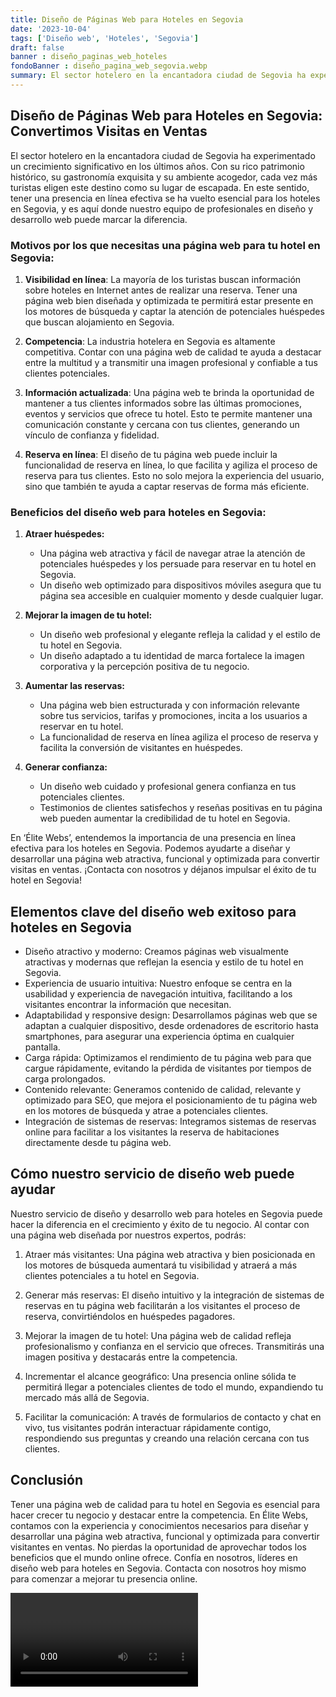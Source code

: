 ```yaml
---
title: Diseño de Páginas Web para Hoteles en Segovia
date: '2023-10-04'
tags: ['Diseño web', 'Hoteles', 'Segovia']
draft: false
banner : diseño_paginas_web_hoteles
fondoBanner : diseño_pagina_web_segovia.webp
summary: El sector hotelero en la encantadora ciudad de Segovia ha experimentado un crecimiento significativo en los últimos años. Con su rico patrimonio histórico, su gastronomía exquisita y su ambiente acogedor, cada vez más turistas eligen este destino como su lugar de escapada. En este sentido, tener una presencia en línea efectiva se ha vuelto esencial para los hoteles en Segovia, y es aquí donde nuestro equipo de profesionales en diseño y desarrollo web puede marcar la diferencia.
---
```


## Diseño de Páginas Web para Hoteles en Segovia: Convertimos Visitas en Ventas

El sector hotelero en la encantadora ciudad de Segovia ha experimentado un crecimiento significativo en los últimos años. Con su rico patrimonio histórico, su gastronomía exquisita y su ambiente acogedor, cada vez más turistas eligen este destino como su lugar de escapada. En este sentido, tener una presencia en línea efectiva se ha vuelto esencial para los hoteles en Segovia, y es aquí donde nuestro equipo de profesionales en diseño y desarrollo web puede marcar la diferencia.

### Motivos por los que necesitas una página web para tu hotel en Segovia:

1. **Visibilidad en línea**: La mayoría de los turistas buscan información sobre hoteles en Internet antes de realizar una reserva. Tener una página web bien diseñada y optimizada te permitirá estar presente en los motores de búsqueda y captar la atención de potenciales huéspedes que buscan alojamiento en Segovia.

2. **Competencia**: La industria hotelera en Segovia es altamente competitiva. Contar con una página web de calidad te ayuda a destacar entre la multitud y a transmitir una imagen profesional y confiable a tus clientes potenciales.

3. **Información actualizada**: Una página web te brinda la oportunidad de mantener a tus clientes informados sobre las últimas promociones, eventos y servicios que ofrece tu hotel. Esto te permite mantener una comunicación constante y cercana con tus clientes, generando un vínculo de confianza y fidelidad.

4. **Reserva en línea**: El diseño de tu página web puede incluir la funcionalidad de reserva en línea, lo que facilita y agiliza el proceso de reserva para tus clientes. Esto no solo mejora la experiencia del usuario, sino que también te ayuda a captar reservas de forma más eficiente.

### Beneficios del diseño web para hoteles en Segovia:

1. **Atraer huéspedes:**
   - Una página web atractiva y fácil de navegar atrae la atención de potenciales huéspedes y los persuade para reservar en tu hotel en Segovia.
   - Un diseño web optimizado para dispositivos móviles asegura que tu página sea accesible en cualquier momento y desde cualquier lugar.

2. **Mejorar la imagen de tu hotel:**
   - Un diseño web profesional y elegante refleja la calidad y el estilo de tu hotel en Segovia.
   - Un diseño adaptado a tu identidad de marca fortalece la imagen corporativa y la percepción positiva de tu negocio.

3. **Aumentar las reservas:**
   - Una página web bien estructurada y con información relevante sobre tus servicios, tarifas y promociones, incita a los usuarios a reservar en tu hotel.
   - La funcionalidad de reserva en línea agiliza el proceso de reserva y facilita la conversión de visitantes en huéspedes.

4. **Generar confianza:**
   - Un diseño web cuidado y profesional genera confianza en tus potenciales clientes.
   - Testimonios de clientes satisfechos y reseñas positivas en tu página web pueden aumentar la credibilidad de tu hotel en Segovia.

En ‘Élite Webs’, entendemos la importancia de una presencia en línea efectiva para los hoteles en Segovia. Podemos ayudarte a diseñar y desarrollar una página web atractiva, funcional y optimizada para convertir visitas en ventas. ¡Contacta con nosotros y déjanos impulsar el éxito de tu hotel en Segovia!

<GifSeo />

<Cta />

## Elementos clave del diseño web exitoso para hoteles en Segovia

- Diseño atractivo y moderno: Creamos páginas web visualmente atractivas y modernas que reflejan la esencia y estilo de tu hotel en Segovia.
- Experiencia de usuario intuitiva: Nuestro enfoque se centra en la usabilidad y experiencia de navegación intuitiva, facilitando a los visitantes encontrar la información que necesitan.
- Adaptabilidad y responsive design: Desarrollamos páginas web que se adaptan a cualquier dispositivo, desde ordenadores de escritorio hasta smartphones, para asegurar una experiencia óptima en cualquier pantalla.
- Carga rápida: Optimizamos el rendimiento de tu página web para que cargue rápidamente, evitando la pérdida de visitantes por tiempos de carga prolongados.
- Contenido relevante: Generamos contenido de calidad, relevante y optimizado para SEO, que mejora el posicionamiento de tu página web en los motores de búsqueda y atrae a potenciales clientes.
- Integración de sistemas de reservas: Integramos sistemas de reservas online para facilitar a los visitantes la reserva de habitaciones directamente desde tu página web.

## Cómo nuestro servicio de diseño web puede ayudar

Nuestro servicio de diseño y desarrollo web para hoteles en Segovia puede hacer la diferencia en el crecimiento y éxito de tu negocio. Al contar con una página web diseñada por nuestros expertos, podrás:

1. Atraer más visitantes: Una página web atractiva y bien posicionada en los motores de búsqueda aumentará tu visibilidad y atraerá a más clientes potenciales a tu hotel en Segovia.

2. Generar más reservas: El diseño intuitivo y la integración de sistemas de reservas en tu página web facilitarán a los visitantes el proceso de reserva, convirtiéndolos en huéspedes pagadores.

3. Mejorar la imagen de tu hotel: Una página web de calidad refleja profesionalismo y confianza en el servicio que ofreces. Transmitirás una imagen positiva y destacarás entre la competencia.

4. Incrementar el alcance geográfico: Una presencia online sólida te permitirá llegar a potenciales clientes de todo el mundo, expandiendo tu mercado más allá de Segovia.

5. Facilitar la comunicación: A través de formularios de contacto y chat en vivo, tus visitantes podrán interactuar rápidamente contigo, respondiendo sus preguntas y creando una relación cercana con tus clientes.

## Conclusión

Tener una página web de calidad para tu hotel en Segovia es esencial para hacer crecer tu negocio y destacar entre la competencia. En Élite Webs, contamos con la experiencia y conocimientos necesarios para diseñar y desarrollar una página web atractiva, funcional y optimizada para convertir visitantes en ventas. No pierdas la oportunidad de aprovechar todos los beneficios que el mundo online ofrece. Confía en nosotros, líderes en diseño web para hoteles en Segovia. Contacta con nosotros hoy mismo para comenzar a mejorar tu presencia online.

<Video />

<CtaBot job='Hoteles' city='Segovia'/>

<Gmaps query='Segovia+españa+maps' />